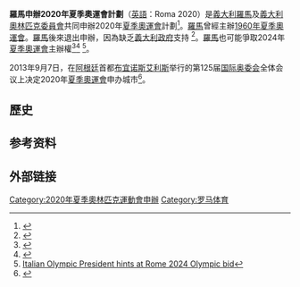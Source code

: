 {{Olympic bid|2020|夏季|
| Paralympics = yes
| logo = 
| winner = <!-- City that won the bid -->
| runner-up = <!-- City that came in second place (also on the shortlist) -->
| shortlisted1 = 伊斯坦堡
| shortlisted2 = 馬德里
| shortlisted3 = 東京
| fullname = [[義大利|義大利]][[羅馬|羅馬]]
| chair = 
| committee = [[義大利奧林匹克委員會|義大利奧林匹克委員會]] 
| history = [[1960年夏季奧運會|1960年夏季奧運會]]
}}
'''羅馬申辦2020年夏季奧運會計劃'''（[[英語|英語]]：Roma 2020）是[[義大利|義大利]][[羅馬|羅馬]]及[[義大利奧林匹克委員會|義大利奧林匹克委員會]]共同申辦2020年[[夏季奧運會|夏季奧運會]]計劃<ref>{{cite web|url=http://www.olympic.org/media?articleid=138217 |title=Olympic News - Official Source of Olympic News |publisher=Olympic.org |date=2012-08-12 |accessdate=2012-09-03}}</ref>。[[羅馬|羅馬]]曾經主辦[[1960年夏季奧運會|1960年夏季奧運會]]。[[羅馬|羅馬]]後來退出申辦，因為缺乏[[義大利政府|義大利政府]]支持 <ref>{{cite web|author=Redazione Roma Online |url=http://roma.corriere.it/roma/notizie/cronaca/12_febbraio_14/monti-cdm-roma-alemanno-olimpiadi-2020-1903276387660.shtml |title=Roma |publisher=Roma.corriere.it |date=2012-02-14 |accessdate=2012-09-03}}</ref>。[[羅馬|羅馬]]也可能爭取2024年[[夏季奧運會|夏季奧運會]]主辦權<ref>{{cite news |url=http://www.gamesbids.com/eng/olympic_bids/future_bids_2016/1216136386.html |work=Gamesbids.com |title=Rome To Bid For 2024 Olympic Games |date=11 November 2012 |deadurl=yes |archiveurl=https://web.archive.org/web/20130318102902/http://www.gamesbids.com/eng/olympic_bids/future_bids_2016/1216136386.html |archivedate=2013年3月18日 }}</ref><ref>{{cite news |url=http://www.sportsfeatures.com/olympicsnews/story/49832/rome-2024-will-the-eternal-city-be-back-for-another-olympic-bid |work=SportsFeatures.com |title=Rome 2024: Will the Eternal City be back for another Olympic bid? |date=11 November 2012 |access-date=2013-09-07 |archive-url=https://web.archive.org/web/20131005000911/http://www.sportsfeatures.com/olympicsnews/story/49832/rome-2024-will-the-eternal-city-be-back-for-another-olympic-bid |archive-date=2013-10-05 |dead-url=yes }}</ref> <ref>[http://www.insidethegames.biz/olympics/summer-olympics/2024/1015436-italian-olympic-president-hints-at-rome-2024-olympic-bid  Italian Olympic President hints at Rome 2024 Olympic bid]</ref>。

2013年9月7日，在[[阿根廷|阿根廷]]首都[[布宜诺斯艾利斯|布宜诺斯艾利斯]]举行的第125届[[国际奥委会|国际奥委会]]全体会议上决定2020年[[夏季奧運會|夏季奧運會]]申办城市<ref name=ioc>{{cite web|url=http://www.olympic.org/news/ioc-selects-three-cities-as-candidates-for-the-2020-olympic-games/166288 |title=IOC selects three cities as Candidates for the 2020 Olympic Games  |publisher= International Olympics Committee |date= May 24, 2012 |accessdate= J，uly 23, 2012}}</ref>。

== 歷史 ==
{{Empty section|time=2020-03-13T07:06:34+00:00}}

==参考资料==
{{reflist}}

==外部链接==

{{2020年夏季奧林匹克運動會申辦}}
{{奧林匹克運動會申辦}}
{{olympic-stub}}

[[Category:2020年夏季奧林匹克運動會申辦|Category:2020年夏季奧林匹克運動會申辦]]
[[Category:罗马体育|Category:罗马体育]]